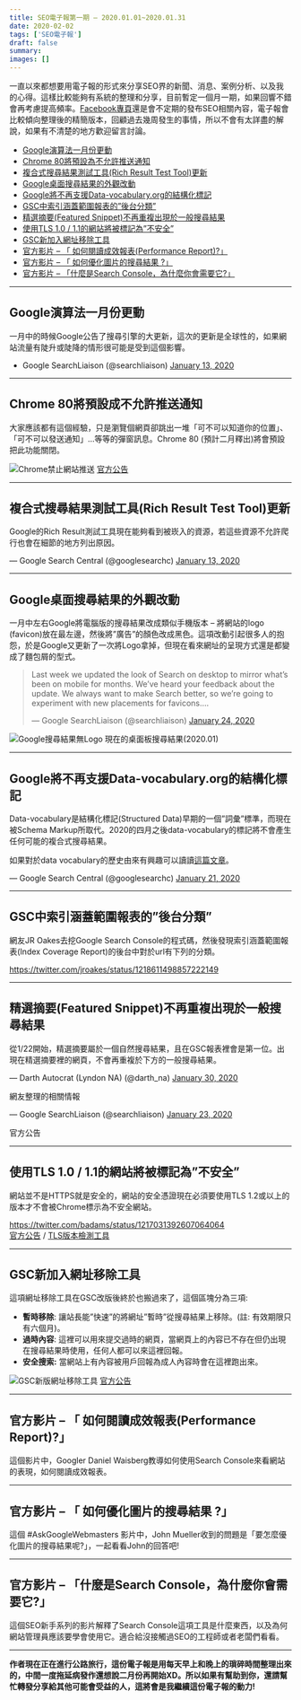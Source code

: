 ```yaml
---
title: SEO電子報第一期 – 2020.01.01~2020.01.31
date: 2020-02-02
tags: ['SEO電子報']
draft: false
summary: 
images: []
---
```


一直以來都想要用電子報的形式來分享SEO界的新聞、消息、案例分析、以及我的心得。這樣比較能夠有系統的整理和分享，目前暫定一個月一期，如果回響不錯會再考慮提高頻率。[Facebook專頁](https://www.facebook.com/searchenginecommunity/)還是會不定期的發布SEO相關內容，電子報會比較傾向整理後的精簡版本，回顧過去幾周發生的事情，所以不會有太詳盡的解說，如果有不清楚的地方歡迎留言討論。

- [Google演算法一月份更動](#google演算法一月份更動)
- [Chrome 80將預設為不允許推送通知](#chrome-80將預設為不允許推送通知)
- [複合式搜尋結果測試工具(Rich Result Test Tool)更新](#複合式搜尋結果測試工具rich-result-test-tool更新)
- [Google桌面搜尋結果的外觀改動](#google桌面搜尋結果的外觀改動)
- [Google將不再支援Data-vocabulary.org的結構化標記](#google將不再支援data-vocabularyorg的結構化標記)
- [GSC中索引涵蓋範圍報表的”後台分類”](#gsc中索引涵蓋範圍報表的後台分類)
- [精選摘要(Featured Snippet)不再重複出現於一般搜尋結果](#精選摘要featured-snippet不再重複出現於一般搜尋結果)
- [使用TLS 1.0 / 1.1的網站將被標記為”不安全”](#使用tls-10--11的網站將被標記為不安全)
- [GSC新加入網址移除工具](#gsc新加入網址移除工具)
- [官方影片 – 「 如何閱讀成效報表(Performance Report)?」](#官方影片--如何閱讀成效報表performance-report)
- [官方影片 – 「 如何優化圖片的搜尋結果 ?」](#官方影片--如何優化圖片的搜尋結果)
- [官方影片 – 「什麼是Search Console，為什麼你會需要它?」](#官方影片--什麼是search-console為什麼你會需要它)

---

## Google演算法一月份更動

一月中的時候Google公告了搜尋引擎的大更新，這次的更新是全球性的，如果網站流量有陡升或陡降的情形很可能是受到這個影響。

- Google SearchLiaison (@searchliaison) [January 13, 2020](https://twitter.com/searchliaison/status/1216752087515586560?ref_src=twsrc%5Etfw)

---

## Chrome 80將預設成不允許推送通知

大家應該都有這個經驗，只是瀏覽個網頁卻跳出一堆「可不可以知道你的位置」、「可不可以發送通知」…等等的彈窗訊息。Chrome 80 (預計二月釋出)將會預設把此功能關閉。 

![Chrome禁止網站推送](https://www.darrenhuang.com/wp-content/uploads/2020/01/Chrome禁止網站推送.png)
[官方公告](https://blog.chromium.org/2020/01/introducing-quieter-permission-ui-for.html)

---

## 複合式搜尋結果測試工具(Rich Result Test Tool)更新

Google的Rich Result測試工具現在能夠看到被崁入的資源，若這些資源不允許爬行也會在細節的地方列出原因。

— Google Search Central (@googlesearchc) [January 13, 2020](https://twitter.com/googlesearchc/status/1216726437975248897?ref_src=twsrc%5Etfw)

---

## Google桌面搜尋結果的外觀改動

一月中左右Google將電腦版的搜尋結果改成類似手機版本 – 將網站的logo (favicon)放在最左邊，然後將”廣告”的顏色改成黑色。這項改動引起很多人的抱怨，於是Google又更新了一次將Logo拿掉，但現在看來網址的呈現方式還是都變成了麵包屑的型式。

> Last week we updated the look of Search on desktop to mirror what’s been on mobile for months. We’ve heard your feedback about the update. We always want to make Search better, so we’re going to experiment with new placements for favicons….
> 
> — Google SearchLiaison (@searchliaison) [January 24, 2020](https://twitter.com/searchliaison/status/1220768238490939394?ref_src=twsrc%5Etfw)

![Google搜尋結果無Logo](https://www.darrenhuang.com/wp-content/uploads/2020/02/Google搜尋結果無Logo.png)
現在的桌面板搜尋結果(2020.01)

---

## Google將不再支援Data-vocabulary.org的結構化標記

Data-vocabulary是結構化標記(Structured Data)早期的一個”詞彙”標準，而現在被Schema Markup所取代。2020的四月之後data-vocabulary的標記將不會產生任何可能的複合式搜尋結果。

如果對於data vocabulary的歷史由來有興趣可以讀讀[這篇文章](https://thegraphlounge.com/google-data-vocabulary-org-sunset/)。

— Google Search Central (@googlesearchc) [January 21, 2020](https://twitter.com/googlesearchc/status/1219565763759165441?ref_src=twsrc%5Etfw)

---

## GSC中索引涵蓋範圍報表的”後台分類”

網友JR Oakes去挖Google Search Console的程式碼，然後發現索引涵蓋範圍報表(Index Coverage Report)的後台中對於url有下列的分類。

https://twitter.com/jroakes/status/1218611498857222149

---

## 精選摘要(Featured Snippet)不再重複出現於一般搜尋結果

從1/22開始，精選摘要屬於一個自然搜尋結果，且在GSC報表裡會是第一位。出現在精選摘要裡的網頁，不會再重複於下方的一般搜尋結果。

— Darth Autocrat (Lyndon NA) (@darth_na) [January 30, 2020](https://twitter.com/darth_na/status/1222820614915940353?ref_src=twsrc%5Etfw)

網友整理的相關情報

— Google SearchLiaison (@searchliaison) [January 23, 2020](https://twitter.com/searchliaison/status/1220403696363700224?ref_src=twsrc%5Etfw)

官方公告

---

## 使用TLS 1.0 / 1.1的網站將被標記為”不安全”

網站並不是HTTPS就是安全的，網站的安全憑證現在必須要使用TLS 1.2或以上的版本才不會被Chrome標示為不安全網站。

https://twitter.com/badams/status/1217031392607064064  
[官方公告](https://blog.chromium.org/2019/10/chrome-ui-for-deprecating-legacy-tls.html) / [TLS版本檢測工具](https://www.cdn77.com/tls-test)

---

## GSC新加入網址移除工具

這項網址移除工具在GSC改版後終於也搬過來了，這個區塊分為三項: 

* **暫時移除**: 讓站長能”快速”的將網址”暫時”從搜尋結果上移除。(註: 有效期限只有六個月)。
* **過時內容**: 這裡可以用來提交過時的網頁，當網頁上的內容已不存在但仍出現在搜尋結果時使用，任何人都可以來這裡回報。
* **安全搜索:** 當網站上有內容被用戶回報為成人內容時會在這裡跑出來。

![GSC新版網址移除工具](https://www.darrenhuang.com/wp-content/uploads/2020/02/GSC新版網址移除工具-1024x668.jpg)
[官方公告](https://webmasters.googleblog.com/2020/01/new-removals-report-in-search-console.html)

---

## 官方影片 – 「 如何閱讀成效報表(Performance Report)?」

這個影片中，Googler Daniel Waisberg教導如何使用Search Console來看網站的表現，如何閱讀成效報表。

---

## 官方影片 – 「 如何優化圖片的搜尋結果 ?」

這個 #AskGoogleWebmasters 影片中，John Mueller收到的問題是「要怎麼優化圖片的搜尋結果呢?」，一起看看John的回答吧!

---

## 官方影片 – 「什麼是Search Console，為什麼你會需要它?」

這個SEO新手系列的影片解釋了Search Console這項工具是什麼東西，以及為何網站管理員應該要學會使用它。適合給沒接觸過SEO的工程師或者老闆們看看。

---

**作者現在正在進行公路旅行，這份電子報是用每天早上和晚上的瑣碎時間整理出來的，中間一度拖延病發作還想說二月份再開始XD。所以如果有幫助到你，還請幫忙轉發分享給其他可能會受益的人，這將會是我繼續這份電子報的動力!**
